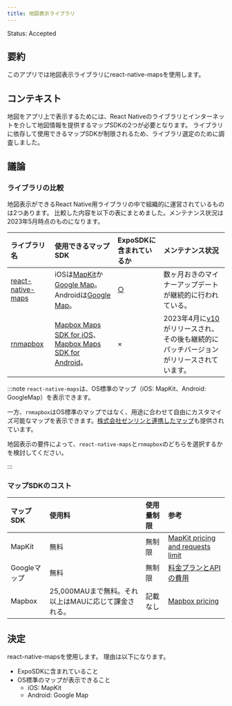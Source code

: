 ```yaml
---
title: 地図表示ライブラリ
---
```


Status: Accepted

<!--
Proposed: 提案中
Accepted: 採用
Rejected: 却下
Superseded: 廃止
-->

## 要約

<!--
ADRの決定事項を要約して、3行程度で記載してください。
-->

このアプリでは地図表示ライブラリにreact-native-mapsを使用します。

## コンテキスト

<!--
この決定や変更をしなくてはいけない状況や問題などを説明してください。
-->

地図をアプリ上で表示するためには、React Nativeのライブラリとインターネットを介して地図情報を提供するマップSDKの2つが必要となります。
ライブラリに依存して使用できるマップSDKが制限されるため、ライブラリ選定のために調査しました。

## 議論

### ライブラリの比較

地図表示ができるReact Native用ライブラリの中で組織的に運営されているものは2つあります。
比較した内容を以下の表にまとめました。メンテナンス状況は2023年5月時点のものになります。

| ライブラリ名 | 使用できるマップSDK | ExpoSDKに含まれているか | メンテナンス状況                                                                                                  |
| :---------------- | :---------------- | :---------------- |:---------------------------------------------------------------------------------------------------------|
| [react-native-maps](https://github.com/react-native-maps/react-native-maps) | iOSは[MapKit](https://developer.apple.com/documentation/mapkit/)か[Google Map](https://developers.google.com/maps/documentation/ios-sdk?hl=ja)。Androidは[Google Map](https://developers.google.com/maps/documentation/android-sdk?hl=ja)。 | [○](https://docs.expo.dev/versions/latest/sdk/map-view/) | 数ヶ月おきのマイナーアップデートが継続的に行われている。                                                                             |
| [rnmapbox](https://github.com/rnmapbox/maps) | [Mapbox Maps SDK for iOS](https://docs.mapbox.com/ios/maps/guides/)、[Mapbox Maps SDK for Android](https://docs.mapbox.com/android/maps/guides/)。 | × | 2023年4月に[v10](https://github.com/rnmapbox/maps/releases/tag/v10.0.0)がリリースされ、その後も継続的にパッチバージョンがリリースされています。 |

:::note
`react-native-maps`は、OS標準のマップ（iOS: MapKit、Android: GoogleMap）を表示できます。

一方、`rnmapbox`はOS標準のマップではなく、用途に合わせて自由にカスタマイズ可能なマップを表示できます。[株式会社ゼンリンと連携したマップ](https://www.zenrin.co.jp/product/category/iot/api/mapbox/index.html)も提供されています。

地図表示の要件によって、`react-native-maps`と`rnmapbox`のどちらを選択するかを検討してください。

:::

### マップSDKのコスト

| マップSDK    | 使用料 | 使用量制限 | 参考 |
|:----------| :---------------- | :---------------- | :---------------- |
| MapKit    | 無料 | 無制限 | [MapKit pricing and requests limit](https://developer.apple.com/forums/thread/127493) |
| Googleマップ | 無料 | 無制限 | [料金プランとAPIの費用](https://mapsplatform.google.com/intl/ja_ALL/pricing/#:~:text=%E3%81%AA%E3%81%8A%E3%80%81Maps%20Embed%20API%E3%80%81Maps%20SDK%20for%20Android%E3%80%81Maps%20SDK%20for%20iOS%20%E3%81%AB%E9%96%A2%E3%81%97%E3%81%A6%E3%81%AF%E3%80%81%E7%8F%BE%E6%99%82%E7%82%B9%E3%81%A7%E3%81%AF%E4%BD%BF%E7%94%A8%E9%87%8F%E5%88%B6%E9%99%90%E3%81%AF%E3%81%AA%E3%81%8F%E3%80%81%E7%84%A1%E6%96%99%E3%81%A7%E3%81%94%E5%88%A9%E7%94%A8%E3%81%84%E3%81%9F%E3%81%A0%E3%81%91%E3%81%BE%E3%81%99%EF%BC%88API%20%E3%82%84%20SDK%20%E3%81%AE%E4%BD%BF%E7%94%A8%E3%81%AB%E3%82%88%E3%81%A3%E3%81%A6%E3%80%81%E6%AF%8E%E6%9C%88%E3%81%AE%20200%20%E3%83%89%E3%83%AB%E3%81%AE%E3%82%AF%E3%83%AC%E3%82%B8%E3%83%83%E3%83%88%E3%81%8C%E6%B6%88%E8%B2%BB%E3%81%95%E3%82%8C%E3%82%8B%E3%81%93%E3%81%A8%E3%81%AF%E3%81%82%E3%82%8A%E3%81%BE%E3%81%9B%E3%82%93%EF%BC%89%E3%80%82) |
| Mapbox    | 25,000MAUまで無料。それ以上はMAUに応じて課金される。 | 記載なし | [Mapbox pricing](https://www.mapbox.com/pricing/#mapsmaus) |

## 決定

react-native-mapsを使用します。
理由は以下になります。

- ExpoSDKに含まれていること
- OS標準のマップが表示できること
  - iOS: MapKit
  - Android: Google Map
